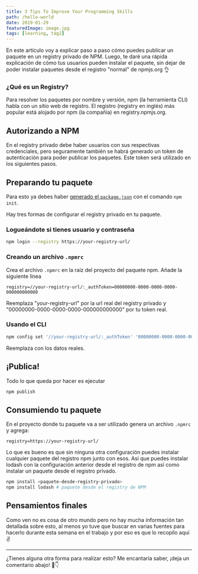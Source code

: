 ```yaml
---
title: 3 Tips To Improve Your Programming Skills
path: /hello-world
date: 2019-01-29
featuredImage: image.jpg
tags: [learning, tag2]
---
```

En este artículo voy a explicar paso a paso cómo puedes publicar un paquete en un registry privado de NPM. Luego, te daré una rápida explicación de cómo tus usuarios pueden instalar el paquete, sin dejar de poder instalar paquetes desde el registro "normal" de npmjs.org 👌

### ¿Qué es un Registry?

Para resolver los paquetes por nombre y versión, npm (la herramienta CLI) habla con un sitio web de registro. El registro (registry en inglés) más popular está alojado por npm (la compañía) en registry.npmjs.org.


## Autorizando a NPM

En el registry privado debe haber usuarios con sus respectivas credenciales, pero seguramente también se habrá generado un token de autenticación para poder publicar los paquetes. Este token será utilizado en los siguientes pasos.

## Preparando tu paquete

Para esto ya debes haber [generado el `package.json`](https://docs.npmjs.com/creating-a-package-json-file) con el comando `npm init`.

Hay tres formas de configurar el registry privado en tu paquete.

### Logueándote si tienes usuario y contraseña

```bash
npm login --registry https://your-registry-url/
```

### Creando un archivo `.npmrc`

Crea el archivo `.npmrc` en la raíz del proyecto del paquete npm. Añade la siguiente línea

```
registry=//your-registry-url/:_authToken=00000000-0000-0000-0000-000000000000
```

Reemplaza "your-registry-url" por la url real del registry privado y "00000000-0000-0000-0000-000000000000" por tu token real.

### Usando el CLI

```bash
npm config set '//your-registry-url/:_authToken' '00000000-0000-0000-0000-000000000000'
```

Reemplaza con los datos reales.

## ¡Publica!

Todo lo que queda por hacer es ejecutar

```bash
npm publish
```

## Consumiendo tu paquete

En el proyecto donde tu paquete va a ser utilizado genera un archivo `.npmrc` y agrega:

```
registry=https://your-registry-url/
```

Lo que es bueno es que sin ninguna otra configuración puedes instalar cualquier paquete del registro npm junto con esos. Así que puedes instalar lodash con la configuración anterior desde el registro de npm así como instalar un paquete desde el registro privado.

```bash
npm install <paquete-desde-registry-privado>
npm install lodash # paquete desde el registry de NPM
```

## Pensamientos finales

Como ven no es cosa de otro mundo pero no hay mucha información tan detallada sobre esto, al menos yo tuve que buscar en varias fuentes para hacerlo durante esta semana en el trabajo y por eso es que lo recopilo aquí ✌️

---

¿Tienes alguna otra forma para realizar esto? Me encantaría saber, ¡deja un comentario abajo! 💬👇
